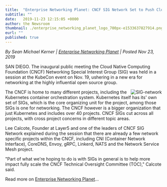 ```yaml
---
title:  "Enterprise Networking Planet: CNCF SIG Network Set to Push Cloud Native Networking Forward"
subtitle: ""
date:   2019-11-23 12:15:05 +0000
author: the Newsroom
thumbnail: ./enterprise_networking_planet_logo_700px-e1533637827914.png
eurl: ""
published: true
---
```


<NewsWrapper>

<i>By Sean Michael Kerner | <a href="http://www.enterprisenetworkingplanet.com/datacenter/cncf-sig-network-set-to-push-cloud-native-networking-forward.html">Enterprise Networking Planet</a> | Posted Nov 23, 2019</i>


SAN DIEGO. The inaugural public meeting the Cloud Native Computing Foundation (CNCF) Networking Special Interest Group (SIG) was held in a session at the KubeCon event on Nov. 19, ushering in a new era for networking at the highly influential open source group.

<img src={SIG_network} style="position:relative; float:right;" alt="SIG-network" />

The CNCF is home to many different projects, including the Kubernetes container orchestration system. Kubernetes itself has its' own set of SIGs, which is the core organizing unit for the project, among those SIGs is one for networking. The CNCF however is a bigger organization that just Kubernetes and includes over 40 projects. CNCF SIGs cut across all projects, with cross project concerns in different topic areas.

Lee Calcote, Founder at Layer5 and one of the leaders of CNCF SIG Network explained during the session that there are already a few network specific projects within the CNCF, including CNI (Container Network Interface), CoreDNS, Envoy, gRPC, Linkerd, NATS and the Network Service Mesh project.

"Part of what we're hoping to do is with SIGs in general is to help more impact fully scale the CNCF Technical Oversight Committee (TOC)," Calcote said.

Read more on <a href="http://www.enterprisenetworkingplanet.com/datacenter/cncf-sig-network-set-to-push-cloud-native-networking-forward.html">Enterprise Networking Planet</a>...

</NewsWrapper>